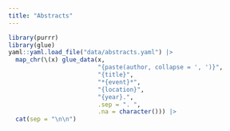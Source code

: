 ```yaml
---
title: "Abstracts"
---
```


```r
library(purrr)
library(glue)
yaml::yaml.load_file("data/abstracts.yaml") |>
  map_chr(\(x) glue_data(x,
                         "{paste(author, collapse = ', ')}",
                         "{title}",
                         "*{event}*",
                         "{location}",
                         "{year}.",
                         .sep = ". ",
                         .na = character())) |>
  cat(sep = "\n\n")
```
